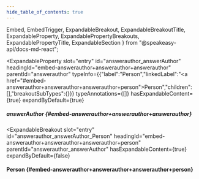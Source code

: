 ```yaml
---
hide_table_of_contents: true
---
```

  Embed,
  EmbedTrigger,
  ExpandableBreakout,
  ExpandableBreakoutTitle,
  ExpandableProperty,
  ExpandablePropertyBreakouts,
  ExpandablePropertyTitle,
  ExpandableSection
} from "@speakeasy-api/docs-md-react";

<ExpandableSection>

<ExpandableProperty
  slot="entry"
  id="answerauthor_answerAuthor"
  headingId="embed-answerauthor+answerauthor+answerauthor"
  parentId="answerauthor"
  typeInfo={{"label":"Person","linkedLabel":"<a href=\"#embed-answerauthor+answerauthor+answerauthor+person\">Person</a>","children":[],"breakoutSubTypes":{}}}
  typeAnnotations={[]}
  hasExpandableContent={true}
  expandByDefault={true}
>

<ExpandablePropertyTitle slot="title">

##### answerAuthor \{#embed-answerauthor+answerauthor+answerauthor\}

</ExpandablePropertyTitle>

<ExpandablePropertyBreakouts slot="breakouts">

<ExpandableBreakout
  slot="entry"
  id="answerauthor_answerAuthor_Person"
  headingId="embed-answerauthor+answerauthor+answerauthor+person"
  parentId="answerauthor_answerAuthor"
  hasExpandableContent={true}
  expandByDefault={false}
>

<ExpandableBreakoutTitle slot="title">

#### Person \{#embed-answerauthor+answerauthor+answerauthor+person\}

</ExpandableBreakoutTitle>

<Embed slot="embed">

<EmbedTrigger slot="trigger" embedTitle="Person" triggerText="View Person details">

<Embedperson />

</EmbedTrigger>

</Embed>

</ExpandableBreakout>

</ExpandablePropertyBreakouts>

</ExpandableProperty>

</ExpandableSection>